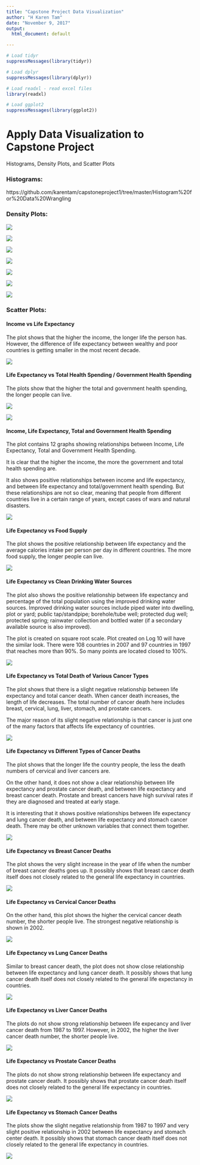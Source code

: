 ---
title: "Capstone Project Data Visualization"
author: "H Karen Tam"
date: "November 9, 2017"
output:
  html_document: default

---

```{r, message=FALSE, echo=FALSE}

# Load tidyr
suppressMessages(library(tidyr))

# Load dplyr
suppressMessages(library(dplyr))

# Load readxl - read excel files
library(readxl)

# Load ggplot2
suppressMessages(library(ggplot2))

```

# Apply Data Visualization to Capstone Project


Histograms, Density Plots, and Scatter Plots


### Histograms: 

https://github.com/karentam/capstoneproject1/tree/master/Histogram%20for%20Data%20Wrangling

### Density Plots:

![](https://github.com/karentam/capstoneproject1/blob/master/DensityPlot_Income.png?raw=true)

![](https://github.com/karentam/capstoneproject1/blob/master/DensityPlot_Life.png?raw=true)

![](https://github.com/karentam/capstoneproject1/blob/master/DensityPlot_TotHealthSpend.png?raw=true)

![](https://github.com/karentam/capstoneproject1/blob/master/DensityPlot_GovHealthSpend.png?raw=true)

![](https://github.com/karentam/capstoneproject1/blob/master/DensityPlot_Water.png?raw=true)

![](https://github.com/karentam/capstoneproject1/blob/master/DensityPlot_Food.png?raw=true)

![](https://github.com/karentam/capstoneproject1/blob/master/DensityPlot_TotC.png?raw=true)

### Scatter Plots:


#### Income vs Life Expectancy

The plot shows that the higher the income, the longer life the person has. However, the difference of life expectancy between wealthy and poor countries is getting smaller in the most recent decade. 

![](https://github.com/karentam/capstoneproject1/blob/master/ScatterPlot_IncomeLife_Log10_CI.png?raw=true)


#### Life Expectancy vs Total Health Spending / Government Health Spending

The plots show that the higher the total and government health spending, the longer people can live.  

![](https://github.com/karentam/capstoneproject1/blob/master/ScatterPlot_HealthSpendLife_Log10.png?raw=true)

![](https://github.com/karentam/capstoneproject1/blob/master/ScatterPlot_GovSpendLife_Log10.png?raw=true)

#### Income, Life Expectancy, Total and Government Health Spending

The plot contains 12 graphs showing relationships between Income, Life Expectancy, Total and Government Health Spending. 

It is clear that the higher the income, the more the government and total health spending are. 

It also shows positive relationships between income and life expectancy, and between life expectancy and total/government health spending. But these relationships are not so clear, meaning that people from different countries live in a certain range of years, except cases of wars and natural disasters. 

![](https://github.com/karentam/capstoneproject1/blob/master/Pairs_IncomeLifeSpend_Log10.png?raw=true)

#### Life Expectancy vs Food Supply

The plot shows the positive relationship between life expectancy and the average calories intake per person per day in different countries. The more food supply, the longer people can live. 

![](https://github.com/karentam/capstoneproject1/blob/master/ScatterPlot_FoodLife_Log10_CI.png?raw=true)

#### Life Expectancy vs Clean Drinking Water Sources

The plot also shows the positive relationship between life expectancy and percentage of the total population using the improved drinking water sources. Improved drinking water sources include piped water into dwelling, plot or yard; public tap/standpipe; borehole/tube well; protected dug well; protected spring; rainwater collection and bottled water (if a secondary available source is also improved). 

The plot is created on square root scale. Plot created on Log 10 will have the similar look. There were 108 countries in 2007 and 97 countries in 1997 that reaches more than 90%. So many points are located closed to 100%. 

![](https://github.com/karentam/capstoneproject1/blob/master/ScatterPlot_WaterLife_Sqrt_CI.png?raw=true)

#### Life Expectancy vs Total Death of Various Cancer Types

The plot shows that there is a slight negative relationship between life expectancy and total cancer death. When cancer death increases, the length of life decreases. The total number of cancer death here includes breast, cervical, lung, liver, stomach, and prostate cancers. 

The major reason of its slight negative relationship is that cancer is just one of the many factors that affects life expectancy of countries. 

![](https://github.com/karentam/capstoneproject1/blob/master/ScatterPlot_AllCLife_Log10_CI.png?raw=true)

#### Life Expectancy vs Different Types of Cancer Deaths

The plot shows that the longer life the country people, the less the death numbers of cervical and liver cancers are. 

On the other hand, it does not show a clear relationship between life expectancy and prostate cancer death, and between life expectancy and breast cancer death. Prostate and breast cancers have high survival rates if they are diagnosed and treated at early stage. 

It is interesting that it shows positive relationships between life expectancy and lung cancer death, and between life expectancy and stomach cancer death. There may be other unknown variables that connect them together. 

![](https://github.com/karentam/capstoneproject1/blob/master/ScatterPlot_AllCLife_2002_Log10.png?raw=true)

#### Life Expectancy vs Breast Cancer Deaths

The plot shows the very slight increase in the year of life when the number of breast cancer deaths goes up. It possibly shows that breast cancer death itself does not closely related to the general life expectancy in countries.

![](https://github.com/karentam/capstoneproject1/blob/master/ScatterPlot_BreastCLife_Log10.png?raw=true)

#### Life Expectancy vs Cervical Cancer Deaths

On the other hand, this plot shows the higher the cervical cancer death number, the shorter people live. The strongest negative relationship is shown in 2002.

![](https://github.com/karentam/capstoneproject1/blob/master/ScatterPlot_CervicalCLife_Log10.png?raw=true)


#### Life Expectancy vs Lung Cancer Deaths

Similar to breast cancer death, the plot does not show close relationship between life expectancy and lung cancer death. It possibly shows that lung cancer death itself does not closely related to the general life expectancy in countries. 

![](https://github.com/karentam/capstoneproject1/blob/master/ScatterPlot_LungCLife_Log10.png?raw=true)

#### Life Expectancy vs Liver Cancer Deaths

The plots do not show strong relationship between life expecancy and liver cancer death from 1987 to 1997. However, in 2002, the higher the liver cancer death number, the shorter people live.  

![](https://github.com/karentam/capstoneproject1/blob/master/ScatterPlot_LiverCLife_Log10.png?raw=true)


#### Life Expectancy vs Prostate Cancer Deaths

The plots do not show strong relationship between life expectancy and prostate cancer death. It possibly shows that prostate cancer death itself does not closely related to the general life expectancy in countries. 

![](https://github.com/karentam/capstoneproject1/blob/master/ScatterPlot_ProstateCLife_Log10.png?raw=true)


#### Life Expectancy vs Stomach Cancer Deaths

The plots show the slight negative relationship from 1987 to 1997 and very slight positive relationship in 2002 between life expectancy and stomach center death. It possibly shows that stomach cancer death itself does not closely related to the general life expectancy in countries. 

![](https://github.com/karentam/capstoneproject1/blob/master/ScatterPlot_StomachCLife_Log10.png?raw=true)


















